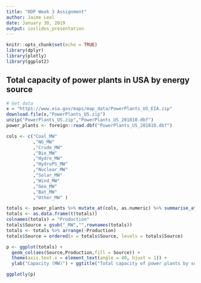 ---
title: "DDP Week 3 Assignment"
author: Jaime Leal
date: January 30, 2019
output: ioslides_presentation
---

```{r setup, include=FALSE,warning=FALSE}
knitr::opts_chunk$set(echo = TRUE)
library(dplyr)
library(plotly)
library(ggplot2)
```


## Total capacity of power plants in USA by energy source

```{r, echo=FALSE,warning=FALSE,message=FALSE,results='hide', cache=TRUE}
# Get data
x = "https://www.eia.gov/maps/map_data/PowerPlants_US_EIA.zip"
download.file(x,"PowerPlants_US.zip")
unzip("PowerPlants_US.zip","PowerPlants_US_201810.dbf")
power_plants <- foreign::read.dbf("PowerPlants_US_201810.dbf")

cols <- c("Coal_MW"
          ,"NG_MW"
          ,"Crude_MW"
          ,"Bio_MW"
          ,"Hydro_MW"
          ,"HydroPS_MW"
          ,"Nuclear_MW"
          ,"Solar_MW"
          ,"Wind_MW"
          ,"Geo_MW"
          ,"Bat_MW"
          ,"Other_MW" )

totals <- power_plants %>% mutate_at(cols, as.numeric) %>% summarise_at(cols,sum,na.rm = T)
totals <- as.data.frame(t(totals))
colnames(totals) = "Production"
totals$Source = gsub("_MW","",rownames(totals))
totals <- totals %>% arrange(-Production)
totals$Source = ordered(x = totals$Source, levels = totals$Source)
```
```{r, echo=FALSE}
p <- ggplot(totals) + 
  geom_col(aes(Source,Production,fill = Source)) +
  theme(axis.text.x = element_text(angle = 40, hjust = 1)) + 
  ylab("Capacity (MW)") + ggtitle("Total capacity of power plants by source \n (Data from EIA)")

ggplotly(p)
```
